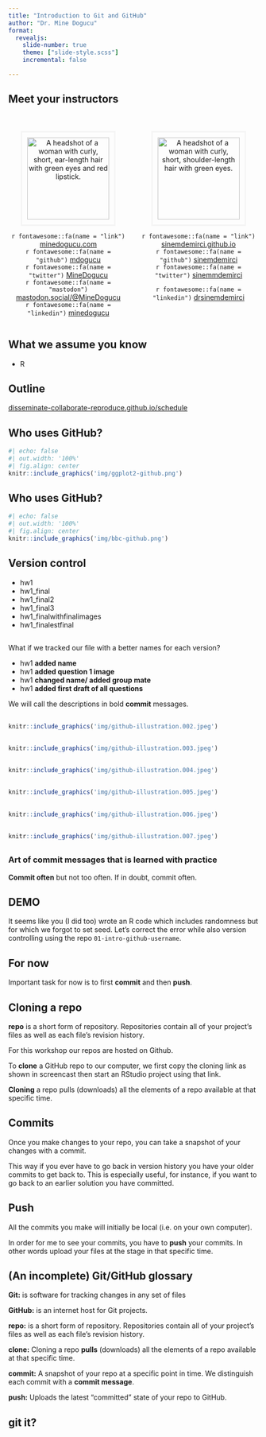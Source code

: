 ```yaml
---
title: "Introduction to Git and GitHub"
author: "Dr. Mine Dogucu"
format: 
  revealjs:
    slide-number: true
    theme: ["slide-style.scss"]
    incremental: false

---
```


## Meet your instructors

:::: {.columns}

::: {.column width="50%"}
::: {style="text-align: center;"}




<img src="https://www.minedogucu.com/img/headshot.jpg"
        alt="A headshot of a woman with curly, short, ear-length hair with green eyes and red lipstick."
        style="width:165px; margin-top:20px; border: 3px solid whitesmoke; padding: 10px;">
        

`r fontawesome::fa(name = "link")`
<a href = "http://minedogucu.com">minedogucu.com</a>  
`r fontawesome::fa(name = "github")` <a href = "http://github.com/mdogucu">mdogucu</a>   
`r fontawesome::fa(name = "twitter")` <a href = "http://twitter.com/MineDogucu">MineDogucu</a>  
`r fontawesome::fa(name = "mastodon")` <a href = "https://mastodon.social/@MineDogucu">mastodon.social/@MineDogucu</a>  
`r fontawesome::fa(name = "linkedin")` <a href = "https://www.linkedin.com/in/minedogucu/">minedogucu</a> 

:::
:::

::: {.column width="50%"}

::: {style="text-align: center;"}




<img src="img/sinem.jpeg"
        alt="A headshot of a woman with curly, short, shoulder-length hair with green eyes."
        style="width:165px; margin-top:20px; border: 3px solid whitesmoke; padding: 10px;">
        

`r fontawesome::fa(name = "link")`
<a href = "http://sinemdemirci.github.io">sinemdemirci.github.io</a>  
`r fontawesome::fa(name = "github")` <a href = "http://github.com/sinemdemirci">sinemdemirci</a>   
`r fontawesome::fa(name = "twitter")` <a href = "http://twitter.com/sinemmdemirci">sinemmdemirci</a>  

`r fontawesome::fa(name = "linkedin")` <a href = "https://www.linkedin.com/in/drsinemdemirci/">drsinemdemirci</a> 

:::
:::



::::




## What we assume you know

- R


## Outline

[disseminate-collaborate-reproduce.github.io/schedule](https://disseminate-collaborate-reproduce.github.io/schedule/)


## Who uses GitHub?

```r
#| echo: false
#| out.width: '100%'
#| fig.align: center
knitr::include_graphics('img/ggplot2-github.png')
```



## Who uses GitHub?

```r
#| echo: false
#| out.width: '100%'
#| fig.align: center
knitr::include_graphics('img/bbc-github.png')
```




## Version control

::: {.incremental}

- hw1
- hw1_final
- hw1_final2
- hw1_final3
- hw1_finalwithfinalimages
- hw1_finalestfinal

:::

## 

What if we tracked our file with a better names for each version?

::: {.incremental}

- hw1 **added name**
- hw1 **added question 1 image**
- hw1 **changed name/ added group mate**
- hw1 **added first draft of all questions**

We will call the descriptions in bold **commit** messages.

:::

##

```r
knitr::include_graphics('img/github-illustration.002.jpeg')
```


##

```r
knitr::include_graphics('img/github-illustration.003.jpeg')
```


##

```r
knitr::include_graphics('img/github-illustration.004.jpeg')
```


##

```r
knitr::include_graphics('img/github-illustration.005.jpeg')
```


##

```r
knitr::include_graphics('img/github-illustration.006.jpeg')
```


##

```r
knitr::include_graphics('img/github-illustration.007.jpeg')
```


##

### Art of commit messages that is learned with practice

**Commit often** but not too often. If in doubt, commit often.


## DEMO

<!--
<video width="80%" height="45%%" align = "center" controls>
  <source src="screencast/01g-intro-github-screen.mp4" type="video/mp4">
</video>
-->

It seems like you (I did too) wrote an R code which includes randomness but for which we forgot to set seed. Let's correct the error while also version controlling using the repo `01-intro-github-username`. 

## For now

Important task for now is to first **commit** and then **push**.

## Cloning a repo

**repo** is a short form of repository. Repositories contain all of your project's files as well as each file's revision history.

For this workshop our repos are hosted on Github. 

To **clone** a GitHub repo to our computer, we first copy the cloning link as shown in screencast then start an RStudio project using that link.  

**Cloning** a repo pulls (downloads) all the elements of a repo available at that specific time. 



## Commits

Once you make changes to your repo, you can take a snapshot of your changes with a commit.

This way if you ever have to go back in version history you have your older commits to get back to. 
This is especially useful, for instance, if you want to go back to an earlier solution you have committed.





## Push

All the commits you make will initially be local (i.e. on your own computer). 

In order for me to see your commits, you have to **push** your commits. In other words upload your files at the stage in that specific time.



## (An incomplete) Git/GitHub glossary

**Git:** is software for tracking changes in any set of files

**GitHub:** is an internet host for Git projects.

**repo:** is a short form of repository. Repositories contain all of your project's files as well as each file's revision history.

**clone:** Cloning a repo **pulls** (downloads) all the elements of a repo available at that specific time. 

**commit:** A snapshot of your repo at a specific point in time. We distinguish each commit with a **commit message**. 

**push:** Uploads the latest "committed" state of your repo to GitHub.





## git it?

